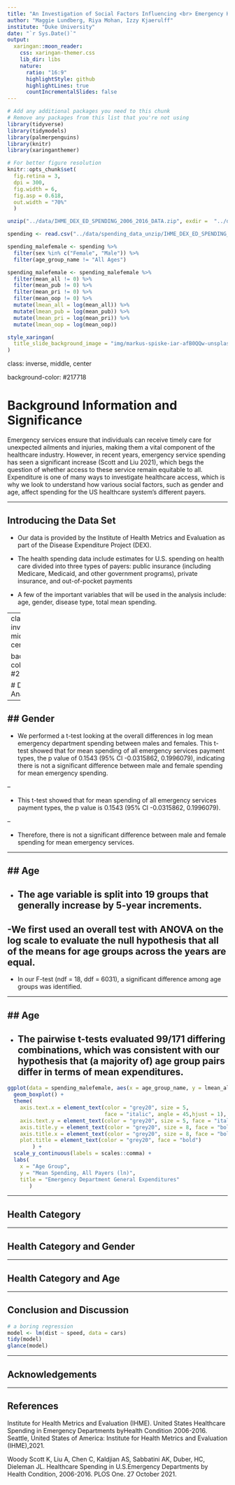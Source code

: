 ```yaml
---
title: "An Investigation of Social Factors Influencing <br> Emergency Healthcare Expenditure"
author: "Maggie Lundberg, Riya Mohan, Izzy Kjaerulff"
institute: "Duke University"
date: "`r Sys.Date()`"
output:
  xaringan::moon_reader:
    css: xaringan-themer.css
    lib_dir: libs
    nature:
      ratio: "16:9"
      highlightStyle: github
      highlightLines: true
      countIncrementalSlides: false
---
```


```r
# Add any additional packages you need to this chunk
# Remove any packages from this list that you're not using
library(tidyverse)
library(tidymodels)
library(palmerpenguins)
library(knitr)
library(xaringanthemer)
```

```r
# For better figure resolution
knitr::opts_chunk$set(
  fig.retina = 3, 
  dpi = 300, 
  fig.width = 6, 
  fig.asp = 0.618, 
  out.width = "70%"
  )
```

```r
unzip("../data/IHME_DEX_ED_SPENDING_2006_2016_DATA.zip", exdir =  "../data/spending_data_unzip")

spending <- read.csv("../data/spending_data_unzip/IHME_DEX_ED_SPENDING_2006_2016_DATA_Y2021M09D23.CSV")

spending_malefemale <- spending %>%
  filter(sex %in% c("Female", "Male")) %>%
  filter(age_group_name != "All Ages")

spending_malefemale <- spending_malefemale %>%
  filter(mean_all != 0) %>%
  filter(mean_pub != 0) %>%
  filter(mean_pri != 0) %>%
  filter(mean_oop != 0) %>%
  mutate(lmean_all = log(mean_all)) %>%
  mutate(lmean_pub = log(mean_pub)) %>%
  mutate(lmean_pri = log(mean_pri)) %>%
  mutate(lmean_oop = log(mean_oop))
```

```r
style_xaringan(
  title_slide_background_image = "img/markus-spiske-iar-afB0QQw-unsplash.jpg"
)
```

class: inverse, middle, center

background-color: #217718

# Background Information and Significance

Emergency services ensure that individuals can receive timely care for unexpected ailments and injuries, making them a vital component of the healthcare industry. However, in recent years, emergency service spending has seen a significant increase (Scott and Liu 2021), which begs the question of whether access to these service remain equitable to all. Expenditure is one of many ways to investigate healthcare access, which is why we look to understand how various social factors, such as gender and age, affect spending for the US healthcare system's different payers.


---

## Introducing the Data Set

- Our data is provided by the Institute of Health Metrics and Evaluation as part of the Disease Expenditure Project (DEX).

- The health spending data include estimates for U.S. spending on health care divided into three types of payers: public insurance (including Medicare, Medicaid, and other government programs), private insurance, and out-of-pocket payments

- A few of the important variables that will be used in the analysis include: age, gender, disease type, total mean spending.



---
class: inverse, middle, center

background-color: #217718

# Data Analysis

---

## Gender
--

- We performed a t-test looking at the overall differences in log mean emergency department spending between males and females. This t-test showed that for mean spending of all emergency services payment types, the p value of 0.1543 (95% CI -0.0315862, 0.1996079), indicating there is not a significant difference between male and female spending for mean emergency spending.

--

- This t-test showed that for mean spending of all emergency services payment types, the p value is 0.1543 (95% CI -0.0315862, 0.1996079).

--

- Therefore, there is not a significant difference between male and female spending for mean emergency services.

---

## Age
--

- The age variable is split into 19 groups that generally increase by 5-year increments. 
--

-We first used an overall test with ANOVA on the log scale to evaluate the null hypothesis that all of the means for age groups across the years are equal. 
--

- In our F-test (ndf = 18, ddf = 6031), a significant difference among age groups was identified. 

---

## Age
--

- The pairwise t-tests evaluated 99/171 differing combinations, which was consistent with our hypothesis that (a majority of) age group pairs differ in terms of mean expenditures.
--
```r
  
ggplot(data = spending_malefemale, aes(x = age_group_name, y = lmean_all)) +
  geom_boxplot() +
  theme(
    axis.text.x = element_text(color = "grey20", size = 5, 
                               face = "italic", angle = 45,hjust = 1),
    axis.text.y = element_text(color = "grey20", size = 5, face = "italic"),
    axis.title.y = element_text(color = "grey20", size = 8, face = "bold"),
    axis.title.x = element_text(color = "grey20", size = 8, face = "bold"),
    plot.title = element_text(color = "grey20", face = "bold")
        ) +
  scale_y_continuous(labels = scales::comma) +
  labs(
    x = "Age Group",
    y = "Mean Spending, All Payers (ln)",
    title = "Emergency Department General Expenditures"
       )
```


---

## Health Category

---

## Health Category and Gender

---

## Health Category and Age

---

## Conclusion and Discussion

```r
# a boring regression
model <- lm(dist ~ speed, data = cars)
tidy(model)
glance(model)
```

---

## Acknowledgements

---

## References

Institute for Health Metrics and Evaluation (IHME). United States Healthcare Spending in Emergency Departments byHealth Condition 2006-2016. Seattle, United States of America: Institute for Health Metrics and Evaluation (IHME),2021.

Woody Scott K, Liu A, Chen C, Kaldjian AS, Sabbatini AK, Duber, HC, Dieleman JL. Healthcare Spending in U.S.Emergency Departments by Health Condition, 2006-2016. PLOS One. 27 October 2021.
